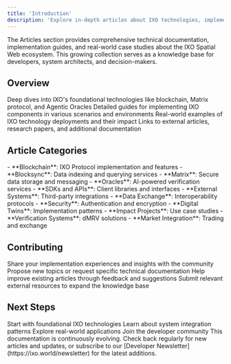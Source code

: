 ```yaml
---
title: 'Introduction'
description: 'Explore in-depth articles about IXO technologies, implementations, and use cases'
---
```


<Tip>
The Articles section provides comprehensive technical documentation, implementation guides, and real-world case studies about the IXO Spatial Web ecosystem. This growing collection serves as a knowledge base for developers, system architects, and decision-makers.
</Tip>

## Overview

<CardGroup>
  <Card title="Core Technologies" icon="microchip">
    Deep dives into IXO's foundational technologies like blockchain, Matrix protocol, and Agentic Oracles
  </Card>
  
  <Card title="Implementation Guides" icon="book">
    Detailed guides for implementing IXO components in various scenarios and environments
  </Card>
  
  <Card title="Case Studies" icon="lightbulb">
    Real-world examples of IXO technology deployments and their impact
  </Card>
  
  <Card title="External Resources" icon="arrow-up-right-from-square">
    Links to external articles, research papers, and additional documentation
  </Card>
</CardGroup>

## Article Categories

<AccordionGroup>
  <Accordion title="Infrastructure" icon="server">
    - **Blockchain**: IXO Protocol implementation and features
    - **Blocksync**: Data indexing and querying services
    - **Matrix**: Secure data storage and messaging
    - **Oracles**: AI-powered verification services
  </Accordion>

  <Accordion title="Integration" icon="plug">
    - **SDKs and APIs**: Client libraries and interfaces
    - **External Systems**: Third-party integrations
    - **Data Exchange**: Interoperability protocols
    - **Security**: Authentication and encryption
  </Accordion>

  <Accordion title="Applications" icon="window">
    - **Digital Twins**: Implementation patterns
    - **Impact Projects**: Use case studies
    - **Verification Systems**: dMRV solutions
    - **Market Integration**: Trading and exchange
  </Accordion>
</AccordionGroup>

## Contributing

<CardGroup>
  <Card title="Submit Articles" icon="pen">
    Share your implementation experiences and insights with the community
  </Card>
  
  <Card title="Suggest Topics" icon="comment">
    Propose new topics or request specific technical documentation
  </Card>
  
  <Card title="Review & Feedback" icon="message">
    Help improve existing articles through feedback and suggestions
  </Card>
  
  <Card title="External Links" icon="link">
    Submit relevant external resources to expand the knowledge base
  </Card>
</CardGroup>

## Next Steps

<CardGroup>
  <Card title="Core Technologies" icon="layer-group" href="/articles/ixo-blockchain">
    Start with foundational IXO technologies
  </Card>
  
  <Card title="Implementation" icon="code" href="/articles/ixo-integrations">
    Learn about system integration patterns
  </Card>
  
  <Card title="Use Cases" icon="lightbulb" href="/platforms/Emerging/concepts">
    Explore real-world applications
  </Card>
  
  <Card title="Community" icon="users" href="https://ixofoundation.slack.com/archives/C04UERAUHQT">
    Join the developer community
  </Card>
</CardGroup>

<Tip>
This documentation is continuously evolving. Check back regularly for new articles and updates, or subscribe to our [Developer Newsletter](https://ixo.world/newsletter) for the latest additions.
</Tip>